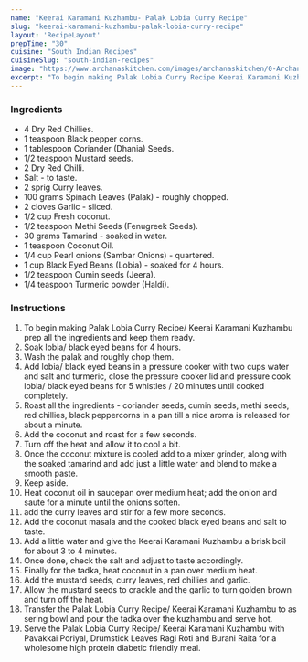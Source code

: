 ---
name: "Keerai Karamani Kuzhambu- Palak Lobia Curry Recipe"
slug: "keerai-karamani-kuzhambu-palak-lobia-curry-recipe"
layout: 'RecipeLayout'
prepTime: "30"
cuisine: "South Indian Recipes"
cuisineSlug: "south-indian-recipes"
image: "https://www.archanaskitchen.com/images/archanaskitchen/0-Archanas-Kitchen-Recipes/2019/palak_lobia_curry/Palak_Lobia_Curry_Recipe_Spinach_Blackeyed_Beans_Curry_11_1600_1600.jpg"
excerpt: "To begin making Palak Lobia Curry Recipe Keerai Karamani Kuzhambu prep all the ingredients and keep them ready"
---

### Ingredients

- 4 Dry Red Chillies.
- 1 teaspoon Black pepper corns.
- 1 tablespoon Coriander (Dhania) Seeds.
- 1/2 teaspoon Mustard seeds.
- 2 Dry Red Chilli.
- Salt - to taste.
- 2 sprig Curry leaves.
- 100 grams Spinach Leaves (Palak) - roughly chopped.
- 2 cloves Garlic - sliced.
- 1/2 cup Fresh coconut.
- 1/2 teaspoon Methi Seeds (Fenugreek Seeds).
- 30 grams Tamarind - soaked in water.
- 1 teaspoon Coconut Oil.
- 1/4 cup Pearl onions (Sambar Onions) - quartered.
- 1 cup Black Eyed Beans (Lobia) - soaked for 4 hours.
- 1/2 teaspoon Cumin seeds (Jeera).
- 1/4 teaspoon Turmeric powder (Haldi).

### Instructions

1. To begin making Palak Lobia Curry Recipe/ Keerai Karamani Kuzhambu prep all the ingredients and keep them ready.
1. Soak lobia/ black eyed beans for 4 hours.
1. Wash the palak and roughly chop them.
1. Add lobia/ black eyed beans in a pressure cooker with two cups water and salt and turmeric, close the pressure cooker lid and pressure cook lobia/ black eyed beans for 5 whistles / 20 minutes until cooked completely.
1. Roast all the ingredients - coriander seeds, cumin seeds, methi seeds, red chillies, black peppercorns in a pan till a nice aroma is released for about a minute.
1. Add the coconut and roast for a few seconds.
1. Turn off the heat and allow it to cool a bit.
1. Once the coconut mixture is cooled add to a mixer grinder, along with the soaked tamarind and add just a little water and blend to make a smooth paste.
1. Keep aside.
1. Heat coconut oil in saucepan over medium heat; add the onion and saute for a minute until the onions soften.
1. add the curry leaves and stir for a few more seconds.
1. Add the coconut masala and the cooked black eyed beans and salt to taste.
1. Add a little water and give the Keerai Karamani Kuzhambu a brisk boil for about 3 to 4 minutes.
1. Once done, check the salt and adjust to taste accordingly.
1. Finally for the tadka, heat coconut in a pan over medium heat.
1. Add the mustard seeds, curry leaves, red chillies and garlic.
1. Allow the mustard seeds to crackle and the garlic to turn golden brown and turn off the heat.
1. Transfer the Palak Lobia Curry Recipe/ Keerai Karamani Kuzhambu to as sering bowl and pour the tadka over the kuzhambu and serve hot.
1. Serve the Palak Lobia Curry Recipe/ Keerai Karamani Kuzhambu with Pavakkai Poriyal, Drumstick Leaves Ragi Roti and Burani Raita for a wholesome high protein diabetic friendly meal.
